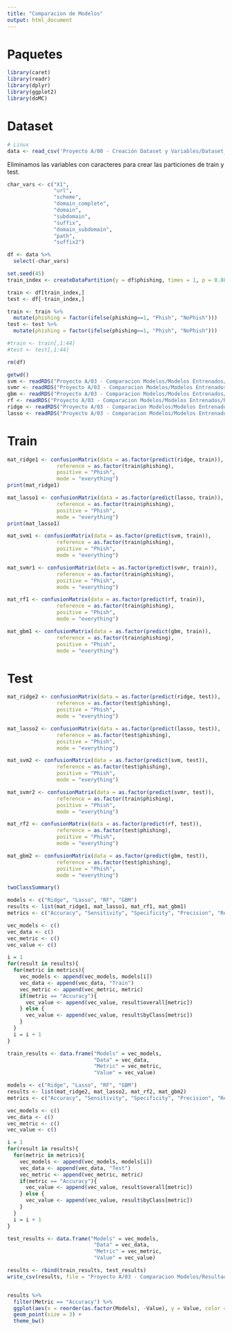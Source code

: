 ```yaml
---
title: "Comparacion de Modelos"
output: html_document
---
```


# Paquetes

```r
library(caret)
library(readr)
library(dplyr)
library(ggplot2)
library(doMC) 
```

# Dataset

```r
# Linux
data <- read_csv('Proyecto A/00 - Creación Dataset y Variables/Dataset_Modelos.csv')
```

Eliminamos las variables con caracteres para crear las particiones de train y test.

```r
char_vars <- c("X1", 
               "url", 
               "scheme", 
               "domain_complete", 
               "domain", 
               "subdomain", 
               "suffix", 
               "domain_subdomain", 
               "path", 
               "suffix2")

df <- data %>%
  select(-char_vars)
```

```r
set.seed(45)
train_index <- createDataPartition(y = df$phishing, times = 1, p = 0.80, list = FALSE)

train <- df[train_index,]
test <- df[-train_index,]

train <- train %>%
  mutate(phishing = factor(ifelse(phishing==1, "Phish", "NoPhish")))
test <- test %>%
  mutate(phishing = factor(ifelse(phishing==1, "Phish", "NoPhish")))

#train <- train[,1:44]
#test <- test[,1:44]

rm(df)
```



```r
getwd()
svm <- readRDS("Proyecto A/03 - Comparacion Modelos/Modelos Entrenados/SVC.rds")
svmr <- readRDS("Proyecto A/03 - Comparacion Modelos/Modelos Entrenados/SVCR.rds")
gbm <- readRDS("Proyecto A/03 - Comparacion Modelos/Modelos Entrenados/GBM.rds")
rf <- readRDS("Proyecto A/03 - Comparacion Modelos/Modelos Entrenados/RF.rds")
ridge <- readRDS("Proyecto A/03 - Comparacion Modelos/Modelos Entrenados/Ridge.rds")
lasso <- readRDS("Proyecto A/03 - Comparacion Modelos/Modelos Entrenados/Lasso.rds")
```

# Train

```r
mat_ridge1 <- confusionMatrix(data = as.factor(predict(ridge, train)),
                reference = as.factor(train$phishing),
                positive = "Phish",
                mode = "everything")
print(mat_ridge1)
```


```r
mat_lasso1 <- confusionMatrix(data = as.factor(predict(lasso, train)),
                reference = as.factor(train$phishing),
                positive = "Phish",
                mode = "everything")
print(mat_lasso1)
```

```r
mat_svm1 <- confusionMatrix(data = as.factor(predict(svm, train)),
                reference = as.factor(train$phishing),
                positive = "Phish",
                mode = "everything")
```

```r
mat_svmr1 <- confusionMatrix(data = as.factor(predict(svmr, train)),
                reference = as.factor(train$phishing),
                positive = "Phish",
                mode = "everything")
```

```r
mat_rf1 <- confusionMatrix(data = as.factor(predict(rf, train)),
                reference = as.factor(train$phishing),
                positive = "Phish",
                mode = "everything")
```

```r
mat_gbm1 <- confusionMatrix(data = as.factor(predict(gbm, train)),
                reference = as.factor(train$phishing),
                positive = "Phish",
                mode = "everything")
```

# Test

```r
mat_ridge2 <- confusionMatrix(data = as.factor(predict(ridge, test)),
                reference = as.factor(test$phishing),
                positive = "Phish",
                mode = "everything")
```

```r
mat_lasso2 <- confusionMatrix(data = as.factor(predict(lasso, test)),
                reference = as.factor(test$phishing),
                positive = "Phish",
                mode = "everything")
```

```r
mat_svm2 <- confusionMatrix(data = as.factor(predict(svm, test)),
                reference = as.factor(test$phishing),
                positive = "Phish",
                mode = "everything")
```

```r
mat_svmr2 <- confusionMatrix(data = as.factor(predict(svmr, test)),
                reference = as.factor(train$phishing),
                positive = "Phish",
                mode = "everything")
```


```r
mat_rf2 <- confusionMatrix(data = as.factor(predict(rf, test)),
                reference = as.factor(test$phishing),
                positive = "Phish",
                mode = "everything")
```

```r
mat_gbm2 <- confusionMatrix(data = as.factor(predict(gbm, test)),
                reference = as.factor(test$phishing),
                positive = "Phish",
                mode = "everything")
```



```r
twoClassSummary()
```



```r
models <- c("Ridge", "Lasso", "RF", "GBM")
results <- list(mat_ridge1, mat_lasso1, mat_rf1, mat_gbm1)
metrics <- c("Accuracy", "Sensitivity", "Specificity", "Precision", "Recall")

vec_models <- c()
vec_data <- c()
vec_metric <- c()
vec_value <- c()

i = 1
for(result in results){
  for(metric in metrics){
    vec_models <- append(vec_models, models[i])
    vec_data <- append(vec_data, "Train")
    vec_metric <- append(vec_metric, metric)
    if(metric == "Accuracy"){
      vec_value <- append(vec_value, result$overall[metric])  
    } else {
      vec_value <- append(vec_value, result$byClass[metric])  
    }
  }
  i = i + 1
}

train_results <- data.frame("Models" = vec_models,
                            "Data" = vec_data,
                            "Metric" = vec_metric,
                            "Value" = vec_value)

```

```r
models <- c("Ridge", "Lasso", "RF", "GBM")
results <- list(mat_ridge2, mat_lasso2, mat_rf2, mat_gbm2)
metrics <- c("Accuracy", "Sensitivity", "Specificity", "Precision", "Recall")

vec_models <- c()
vec_data <- c()
vec_metric <- c()
vec_value <- c()

i = 1
for(result in results){
  for(metric in metrics){
    vec_models <- append(vec_models, models[i])
    vec_data <- append(vec_data, "Test")
    vec_metric <- append(vec_metric, metric)
    if(metric == "Accuracy"){
      vec_value <- append(vec_value, result$overall[metric])  
    } else {
      vec_value <- append(vec_value, result$byClass[metric])  
    }
  }
  i = i + 1
}

test_results <- data.frame("Models" = vec_models,
                            "Data" = vec_data,
                            "Metric" = vec_metric,
                            "Value" = vec_value)

```

```r
results <- rbind(train_results, test_results)
write_csv(results, file = "Proyecto A/03 - Comparacion Modelos/Resultados.csv")
```


```r

```


```r
results %>%
  filter(Metric == "Accuracy") %>%
  ggplot(aes(x = reorder(as.factor(Models), -Value), y = Value, color = Data)) +
  geom_point(size = 3) +
  theme_bw()
```


